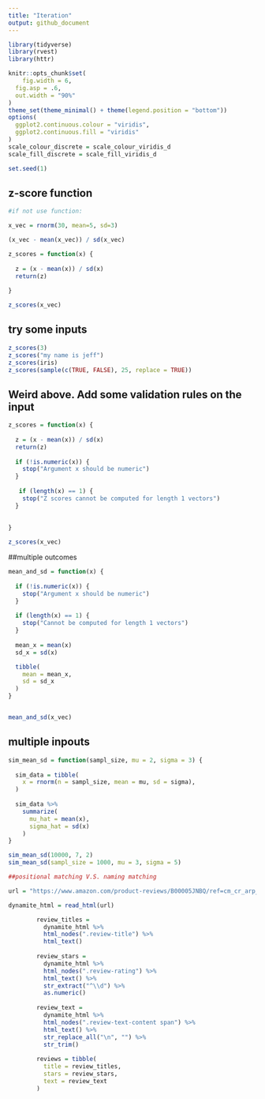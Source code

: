 ```yaml
---
title: "Iteration"
output: github_document
---
```


```r
library(tidyverse)
library(rvest)
library(httr)

knitr::opts_chunk$set(
	fig.width = 6, 
  fig.asp = .6,
  out.width = "90%"
)
theme_set(theme_minimal() + theme(legend.position = "bottom"))
options(
  ggplot2.continuous.colour = "viridis",
  ggplot2.continuous.fill = "viridis" 
)
scale_colour_discrete = scale_colour_viridis_d
scale_fill_discrete = scale_fill_viridis_d

set.seed(1)
```


## z-score function

```r

#if not use function:

x_vec = rnorm(30, mean=5, sd=3)

(x_vec - mean(x_vec)) / sd(x_vec)
```

```r

z_scores = function(x) {
  
  z = (x - mean(x)) / sd(x)
  return(z)
  
}

z_scores(x_vec)
```

## try some inputs

```r
z_scores(3)
z_scores("my name is jeff")
z_scores(iris)
z_scores(sample(c(TRUE, FALSE), 25, replace = TRUE))
```


## Weird above. Add some validation rules on the input
```r

z_scores = function(x) {
  
  z = (x - mean(x)) / sd(x)
  return(z)
  
  if (!is.numeric(x)) {
    stop("Argument x should be numeric")
  } 
  
   if (length(x) == 1) {
    stop("Z scores cannot be computed for length 1 vectors")
  }
  
  
}

z_scores(x_vec)
```


##multiple outcomes
```r
mean_and_sd = function(x) {
  
  if (!is.numeric(x)) {
    stop("Argument x should be numeric")
  } 
  
  if (length(x) == 1) {
    stop("Cannot be computed for length 1 vectors")
  }
  
  mean_x = mean(x)
  sd_x = sd(x)

  tibble(
    mean = mean_x, 
    sd = sd_x
  )
}


mean_and_sd(x_vec)
```
## multiple inpouts

```r
sim_mean_sd = function(sampl_size, mu = 2, sigma = 3) {
  
  sim_data = tibble(
    x = rnorm(n = sampl_size, mean = mu, sd = sigma),
  )
  
  sim_data %>% 
    summarize(
      mu_hat = mean(x),
      sigma_hat = sd(x)
    )
}

sim_mean_sd(10000, 7, 2)
sim_mean_sd(sampl_size = 1000, mu = 3, sigma = 5)

##positional matching V.S. naming matching
```


```r
url = "https://www.amazon.com/product-reviews/B00005JNBQ/ref=cm_cr_arp_d_viewopt_rvwer?ie=UTF8&reviewerType=avp_only_reviews&sortBy=recent&pageNumber=1"

dynamite_html = read_html(url)

        review_titles = 
          dynamite_html %>%
          html_nodes(".review-title") %>%
          html_text() 
        
        review_stars = 
          dynamite_html %>%
          html_nodes(".review-rating") %>%
          html_text() %>%
          str_extract("^\\d") %>%
          as.numeric()
        
        review_text = 
          dynamite_html %>%
          html_nodes(".review-text-content span") %>%
          html_text() %>% 
          str_replace_all("\n", "") %>% 
          str_trim()
        
        reviews = tibble(
          title = review_titles,
          stars = review_stars,
          text = review_text
        )
```



